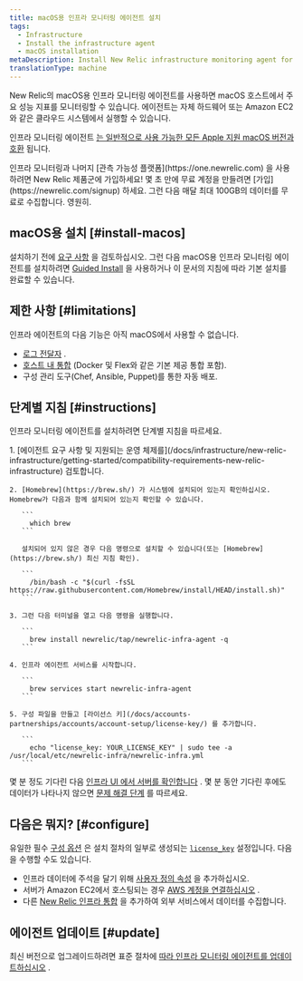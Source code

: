 ```yaml
---
title: macOS용 인프라 모니터링 에이전트 설치
tags:
  - Infrastructure
  - Install the infrastructure agent
  - macOS installation
metaDescription: Install New Relic infrastructure monitoring agent for macOS using Homebrew.
translationType: machine
---
```



New Relic의 macOS용 인프라 모니터링 에이전트를 사용하면 macOS 호스트에서 주요 성능 지표를 모니터링할 수 있습니다. 에이전트는 자체 하드웨어 또는 Amazon EC2와 같은 클라우드 시스템에서 실행할 수 있습니다.

인프라 모니터링 에이전트 [는 일반적으로 사용 가능한 모든 Apple 지원 macOS 버전과 호환](/docs/infrastructure/install-infrastructure-agent/get-started/requirements-infrastructure-agent) 됩니다.

<Callout variant="tip">
  인프라 모니터링과 나머지 [관측 가능성 플랫폼](https://one.newrelic.com) 을 사용하려면 New Relic 제품군에 가입하세요! 몇 초 만에 무료 계정을 만들려면 [가입](https://newrelic.com/signup) 하세요. 그런 다음 매달 최대 100GB의 데이터를 무료로 수집합니다. 영원히.
</Callout>

## macOS용 설치 [#install-macos]

설치하기 전에 [요구 사항](/docs/infrastructure/new-relic-infrastructure/getting-started/compatibility-requirements-new-relic-infrastructurets) 을 검토하십시오. 그런 다음 macOS용 인프라 모니터링 에이전트를 설치하려면 [Guided Install](/docs/full-stack-observability/observe-everything/get-started/new-relic-guided-install-overview/) 을 사용하거나 이 문서의 지침에 따라 기본 설치를 완료할 수 있습니다.

## 제한 사항 [#limitations]

인프라 에이전트의 다음 기능은 아직 macOS에서 사용할 수 없습니다.

* [로그 전달자](/docs/logs/enable-log-management-new-relic/enable-log-monitoring-new-relic/forward-your-logs-using-infrastructure-agent/) .
* [호스트 내 통합](/docs/integrations/host-integrations/get-started/introduction-host-integrations/) (Docker 및 Flex와 같은 기본 제공 통합 포함).
* 구성 관리 도구(Chef, Ansible, Puppet)를 통한 자동 배포.

## 단계별 지침 [#instructions]

인프라 모니터링 에이전트를 설치하려면 단계별 지침을 따르세요.

<CollapserGroup>
  <Collapser
    id="homebrew-install"
    title="홈브류 설치"
  >
    1. [에이전트 요구 사항 및 지원되는 운영 체제를](/docs/infrastructure/new-relic-infrastructure/getting-started/compatibility-requirements-new-relic-infrastructure) 검토합니다.

    2. [Homebrew](https://brew.sh/) 가 시스템에 설치되어 있는지 확인하십시오. Homebrew가 다음과 함께 설치되어 있는지 확인할 수 있습니다.

       ```
         which brew
       ```

       설치되어 있지 않은 경우 다음 명령으로 설치할 수 있습니다(또는 [Homebrew](https://brew.sh/) 최신 지침 확인).

       ```
         /bin/bash -c "$(curl -fsSL https://raw.githubusercontent.com/Homebrew/install/HEAD/install.sh)"
       ```

    3. 그런 다음 터미널을 열고 다음 명령을 실행합니다.

       ```
         brew install newrelic/tap/newrelic-infra-agent -q
       ```

    4. 인프라 에이전트 서비스를 시작합니다.

       ```
         brew services start newrelic-infra-agent
       ```

    5. 구성 파일을 만들고 [라이선스 키](/docs/accounts-partnerships/accounts/account-setup/license-key/) 를 추가합니다.

       ```
         echo "license_key: YOUR_LICENSE_KEY" | sudo tee -a /usr/local/etc/newrelic-infra/newrelic-infra.yml
       ```
  </Collapser>
</CollapserGroup>

몇 분 정도 기다린 다음 [인프라 UI 에서 서버를 확인합니다](/docs/infrastructure/new-relic-infrastructure/infrastructure-ui-pages/infrastructure-compute-page-measure-resource-usage) . 몇 분 동안 기다린 후에도 데이터가 나타나지 않으면 [문제 해결 단계](/docs/infrastructure/new-relic-infrastructure/troubleshooting/no-data-appears-infrastructure) 를 따르세요.

## 다음은 뭐지? [#configure]

유일한 필수 [구성 옵션](/docs/infrastructure/install-configure-infrastructure/configuration/configure-infrastructure-agent) 은 설치 절차의 일부로 생성되는 [`license_key`](/docs/Infrastructure-configure-your-agent#conf-license_key) 설정입니다. 다음을 수행할 수도 있습니다.

* 인프라 데이터에 주석을 달기 위해 [사용자 정의 속성](/docs/Infrastructure-configure-your-agent#conf-custom_attributes) 을 추가하십시오.
* 서버가 Amazon EC2에서 호스팅되는 경우 [AWS 계정을 연결하십시오](/docs/infrastructure-amazon-aws-ec2-integration#connect) .
* 다른 [New Relic 인프라 통합](/docs/infrastructure/integrations-getting-started/getting-started/introduction-infrastructure-integrations) 을 추가하여 외부 서비스에서 데이터를 수집합니다.

## 에이전트 업데이트 [#update]

최신 버전으로 업그레이드하려면 표준 절차에 [따라 인프라 모니터링 에이전트를 업데이트하십시오](/docs/infrastructure/new-relic-infrastructure/installation/update-infrastructure-agent) .